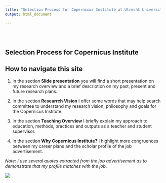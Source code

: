 ```yaml
---
title: "Selection Process for Copernicus Institute at Utrecht University"
output: html_document
   
---
```


<style type="text/css">
.title {
  display: none;
}

#getting-started img {
  margin-right: 10px;
}

</style>

<div class="row" style="padding-top: 30px;">
<div class="col-sm-6">

# **Selection Process for Copernicus Institute**

## How to navigate this site

1. In the section **Slide presentation** you will find a short presentation on my research overview and a brief description on my past, present and future research plans.

2. In the section **Researrch Vision** I offer some words that may help search committee to understand my research vision, philosophy and goals for the Copernicus Institute.

3. In the section **Teaching Overview** I briefly explain my approach to education, methods, practices and outputs as a teacher and student supervisor.

4. In the section **Why Copernicus Institute?** I highlight more congruences between my career plans and the scholar profile of the job advertisement.

*Note: I use several quotes extracted from the job advertisement as to demonstrate that my profile matches with the job.*

</div>
<div class="col-sm-6">

![](images/uu-logo.png)






